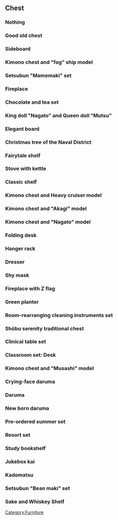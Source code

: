 ==Chest==
===Nothing ===
{{FurnitureInfo
|name=Nothing 
|type=chest 
|japanesename=なし 
|coin=0 
|fairy=0
|releasenote=Default
}}
===Good old chest ===
{{FurnitureInfo
|name=Good old chest 
|type=chest 
|japanesename=昔ながらの箪笥 
|image=Good old chest.png 
|coin=0 
|fairy=0
|releasenote=
}}
===Sideboard ===
{{FurnitureInfo
|name=Sideboard 
|type=chest 
|japanesename=サイドボード 
|image=Sideboard.png 
|coin=200 
|fairy=0
|releasenote= Sold till 11/27/2013
}}
===Kimono chest and "fog" ship model ===
{{FurnitureInfo
|name=Kimono chest and "fog" ship model
|type=chest 
|japanesename=「霧」の桐箪笥 
|image= Kimono chest and fog ship model.png 
|coin=0 
|fairy=0
|releasenote= Rewarded for those who have any “Fog” Ships at the end of Christmas 2013 Event.
}}
===Setsubun "Mamemaki" set ===
{{FurnitureInfo
|name=Setsubun "Mamemaki" set
|type=chest
|japanesename=節分「豆まき」セット
|image=Setsubun Mamemaki set.png
|position=left:10%;bottom:150px;
|coin=1300
|fairy=0
|releasenote= Sold till 2/14/2014
|BGM =「節分の鎮守府」 Setsubun at the Naval district
}}
===Fireplace ===
{{FurnitureInfo
|name=Fireplace 
|type=chest 
|japanesename=暖炉 
|image=Fireplace.png 
|coin=250 
|fairy=0
|releasenote= Sold till 11/27/2013
}}
===Chocolate and tea set ===
{{FurnitureInfo
|name=Chocolate and tea set 
|type=chest 
|japanesename=チョコケーキと紅茶セット 
|image=Chocolate and tea set.png 
|coin=0 
|fairy=0
|releasenote= Sold till 2/26/2014
|BGM=「艦娘のお菓子作り」 Candy-making by the Ship girls
}}
===King doll "Nagato" and Queen doll "Mutsu" ===
{{FurnitureInfo
|name=King doll "Nagato" and Queen doll "Mutsu" 
|type=chest 
|japanesename=「長門」「陸奥」の雛人形 
|image=King doll Nagato and Queen doll Mutsu.png 
|coin=20000 
|fairy=0
|releasenote= Sold till 3/28/2014
|BGM=「桃の節句と艦娘」 Hinamatsuri and the Ship girls 
}}
===Elegant board ===
{{FurnitureInfo
|name=Elegant board 
|type=chest 
|japanesename=エレガントボード 
|image=Elegant board.png 
|coin=300 
|fairy=0
|releasenote=
}}
===Christmas tree of the Naval District ===
{{FurnitureInfo
|name=Christmas tree of the Naval District 
|type=chest 
|japanesename=鎮守府のツリー 
|image=Christmas tree of the Naval District.png 
|coin=0 
|fairy=0
|releasenote= Sold till 1/8/2014
}}

===Fairytale shelf ===
{{FurnitureInfo
|name=Fairytale shelf 
|type=chest 
|japanesename=メルヘンシェルフ 
|image=Fairytale shelf.png 
|coin=450 
|fairy=0
|releasenote=
}}
===Stove with kettle ===
{{FurnitureInfo
|name=Stove with kettle 
|type=chest 
|japanesename=やかんストーブ 
|image=Stove with kettle.png 
|coin=2000 
|fairy=1
|releasenote=
}}
===Classic shelf ===
{{FurnitureInfo
|name=Classic shelf 
|type=chest 
|japanesename=クラシックシェルフ 
|image=Classic shelf.png 
|coin=300 
|fairy=0
|releasenote=
}}
===Kimono chest and Heavy cruiser model===
{{FurnitureInfo
|name= Kimono chest and Heavy cruiser model
|type=chest 
|japanesename=重巡模型と桐箪笥 
|image=Kimono chest and Heavy cruiser model.png 
|coin=47000 
|fairy=0
|releasenote=
}}
=== Kimono chest and "Akagi" model ===
{{FurnitureInfo
|name= Kimono chest and "Akagi" model 
|type=chest 
|japanesename=「赤城」模型と桐箪笥 
|image= Kimono chest and Akagi model.png 
|coin=7000 
|fairy=1
|releasenote=
}}
=== Kimono chest and "Nagato" model ===
{{FurnitureInfo
|name= Kimono chest and "Nagato" model 
|type=chest 
|japanesename=「長門」模型と桐箪笥 
|image= Kimono chest and Nagato model.png 
|coin=70000 
|fairy=0
|releasenote= Sold till 11/27/2013
}}
===Folding desk===
{{FurnitureInfo
|name=Folding desk 
|type=chest 
|japanesename=折り畳み机 
|image=Folding desk.png 
|coin=150 
|fairy=0
|releasenote=
}}
===Hanger rack ===
{{FurnitureInfo
|name=Hanger rack 
|type=chest 
|japanesename=ハンガーラック 
|image=Hanger rack.png 
|coin=100 
|fairy=0
|releasenote=
}}
===Dresser ===
{{FurnitureInfo
|name=Dresser 
|type=chest 
|japanesename=ドレッサー 
|image=Dresser.png 
|coin=600 
|fairy=0
|releasenote=
}}
===Shy mask ===
{{FurnitureInfo
|name=Shy mask 
|type=chest 
|japanesename=照れ屋なお面 
|image=Shy mask.png 
|coin=0 
|fairy=0
|releasenote=
}}
===Fireplace with Z flag ===
{{FurnitureInfo
|name=Fireplace with Z flag 
|type=chest 
|japanesename=Ｚ旗の暖炉 
|image=Fireplace with Z flag.png 
|coin=22000 
|fairy=0
|releasenote=
}}
===Green planter ===
{{FurnitureInfo
|name=Green planter 
|type=chest 
|japanesename=緑のプランター 
|image=Green planter.png 
|position=bottom:150px;
|coin=50 
|fairy=0
|releasenote= Sold till 1/22/2014
}}
===Room-rearranging cleaning instruments set ===
{{FurnitureInfo
|name=Room-rearranging cleaning instruments set 
|type=chest 
|japanesename=模様替えお掃除セット 
|image=Room-rearranging cleaning instruments set.png 
|coin=700 
|fairy=0
|releasenote=
}}
===Shōbu serenity traditional chest===
{{FurnitureInfo
|name= Shōbu serenity traditional chest 
|type=chest 
|japanesename=しょうぶ和箪笥 
|image=Shōbu serenity traditional chest.png 
|coin=1700 
|fairy=0
|releasenote=
}}
===Clinical table set ===
{{FurnitureInfo
|name=Clinical table set 
|type=chest 
|japanesename=診療台セット 
|image=Clinical table set.png 
|position=left:10%;
|coin=4500 
|fairy=1
|releasenote= Sold till 11/20/2013
}}
===Classroom set: Desk ===
{{FurnitureInfo
|name=Classroom set: Desk 
|type=chest 
|japanesename=教室セット「机」 
|image=Classroom set Desk.png 
|coin=30000 
|fairy=0
|releasenote=
}}
=== Kimono chest and "Musashi" model ===
{{FurnitureInfo
|name= Kimono chest and "Musashi" model 
|type=chest 
|japanesename=「武蔵」模型と桐箪笥 
|image=Kimono chest and Musashi model.png 
|coin=88000 
|fairy=0
|BGM=「武蔵の帰投」Musashi's return
|releasenote= Sold starting 12/07/2014
}}
===Crying-face daruma ===
{{FurnitureInfo
|name=Crying-face daruma 
|type=chest 
|japanesename=泣き虫だるま 
|image=Crying-face daruma.png
|coin=0 
|fairy=0
|releasenote=
}}
===Daruma ===
{{FurnitureInfo
|name=Daruma 
|type=chest 
|japanesename=だるま 
|image=Daruma.png 
|position=bottom:150px; 
|coin=200 
|fairy=0
|releasenote=
}}
===New born daruma ===
{{FurnitureInfo
|name=New born daruma 
|type=chest 
|japanesename=新生だるま 
|image=New born daruma.png 
|coin=0 
|fairy=0
|releasenote=
}}
===Pre-ordered summer set ===
{{FurnitureInfo
|name=Pre-ordered summer set 
|type=chest 
|japanesename=夏先取りセット 
|image=Pre-ordered summer set.png 
|coin=800 
|fairy=0
|releasenote=
}}
===Resort set ===
{{FurnitureInfo
|name=Resort set 
|type=chest 
|japanesename=リゾートセット 
|image=Resort set.png
|position=left:10%; 
|coin=2000 
|fairy=1
|releasenote=
}}
===Study bookshelf ===
{{FurnitureInfo
|name=Study bookshelf 
|type=chest 
|japanesename=書斎本棚 
|image=Study bookshelf.png 
|coin=1900 
|fairy=0
|releasenote=
}}
===Jukebox kai===
{{FurnitureInfo
|name=Jukebox kai
|type=chest
|japanesename=ジュークボックス改
|image=Jukebox kai.png
|position=left:10%;
|coin=8000 
|fairy=1
|feature=Allows the player to change BGM using Furniture coins. See [[Jukebox]]
|releasenote= Sold starting 12/1/2014
}}
===Kadomatsu===
{{FurnitureInfo
|name=Kadomatsu
|type=chest
|japanesename=門松 
|image=Kadomatsu.png
|coin=5000 
|fairy=0
|position=left:20%;bottom:10px; 
|size=160px
|BGM=「迎春の鎮守府」New Year greetings from the Naval district
|releasenote=Rewarded for those who logged in during 1/1 – 1/4/2015
}}
===Setsubun "Bean maki" set===
{{FurnitureInfo
|name=Setsubun "Bean maki" set
|type=chest
|japanesename=節分「豆まき」セット
|image=Setsubun_Mamemaki_set.png
|coin=1300
|fairy=0
|position=left:20%;bottom:10px; 
|size=160px
|BGM=「節分の鎮守府」"Setsubun at the anchorage"
|releasenote=Sold since 1/24/2015
}}

===Sake and Whiskey Shelf===
{{FurnitureInfo
|name=Sake and Whiskey Shelf
|type=chest
|japanesename=日本酒＆ウィスキー棚
|image=日本酒＆ウィスキ.png
|coin=20000
|fairy=0
|position=left:20%;bottom:10px; 
|size=160px
|releasenote=Sold since 1/24/2015
}}
[[Category:Furniture]]